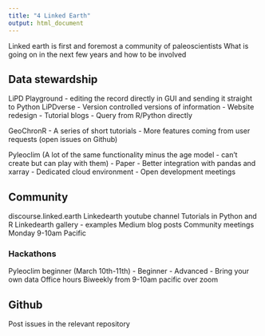 ```yaml
---
title: "4 Linked Earth"
output: html_document
---
```


Linked earth is first and foremost a community of paleoscientists
What is going on in the next few years and how to be involved

## Data stewardship
LiPD Playground 
- editing the record directly in GUI and sending it straight to Python
LiPDverse - Version controlled versions of information
- Website redesign
- Tutorial blogs
- Query from R/Python directly

GeoChronR
- A series of short tutorials
- More features coming from user requests (open issues on Github)

Pyleoclim (A lot of the same functionality minus the age model - can't create but can play with them)
- Paper
- Better integration with pandas and xarray
- Dedicated cloud environment
- Open development meetings

## Community
discourse.linked.earth
Linkedearth youtube channel
Tutorials in Python and R
Linkedearth gallery - examples
Medium blog posts
Community meetings Monday 9-10am Pacific

### Hackathons
Pyleoclim beginner (March 10th-11th)
- Beginner
- Advanced
- Bring your own data
Office hours Biweekly from 9-10am pacific over zoom

## Github

Post issues in the relevant repository